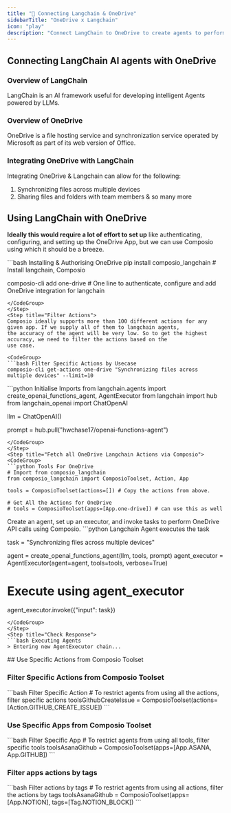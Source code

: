 ```yaml
---
title: "🚀 Connecting Langchain & OneDrive"
sidebarTitle: "OneDrive x Langchain"
icon: "play"
description: "Connect LangChain to OneDrive to create agents to perform tasks using natural language"
---
```


## Connecting LangChain AI agents with OneDrive

### Overview of LangChain

LangChain is an AI framework useful for developing intelligent Agents powered by LLMs.

### Overview of OneDrive

OneDrive is a file hosting service and synchronization service operated by Microsoft as part of its web version of Office.

### Integrating OneDrive with LangChain

Integrating OneDrive & Langchain can allow for the following:

1. Synchronizing files across multiple devices
2. Sharing files and folders with team members
& so many more

## Using LangChain with OneDrive

<Steps>
<Step title="Setting Up the Environment">

**Ideally this would require a lot of effort to set up** like authenticating, configuring, and setting up the OneDrive App, but we can use Composio using which it should be a breeze.

<CodeGroup>
```bash Installing & Authorising OneDrive
pip install composio_langchain # Install langchain, Composio 

composio-cli add one-drive # One line to authenticate, configure and add OneDrive integration for langchain
```
</CodeGroup>
</Step>
<Step title="Filter Actions">
Composio ideally supports more than 100 different actions for any given app. If we supply all of them to langchain agents, 
the accuracy of the agent will be very low. So to get the highest accuracy, we need to filter the actions based on the 
use case.

<CodeGroup>
```bash Filter Specific Actions by Usecase
composio-cli get-actions one-drive "Synchronizing files across multiple devices" --limit=10
```
</CodeGroup>

</Step>
<Step title="Import Base Packages">

<CodeGroup>
```python Initialise Imports
from langchain.agents import create_openai_functions_agent, AgentExecutor
from langchain import hub
from langchain_openai import ChatOpenAI


llm = ChatOpenAI()

prompt = hub.pull("hwchase17/openai-functions-agent")
```
</CodeGroup>
</Step>
<Step title="Fetch all OneDrive Langchain Actions via Composio">
<CodeGroup>
```python Tools For OneDrive
# Import from composio_langchain
from composio_langchain import ComposioToolset, Action, App

tools = ComposioToolset(actions=[]) # Copy the actions from above. 

# Get All the Actions for OneDrive
# tools = ComposioToolset(apps=[App.one-drive]) # can use this as well
```
</CodeGroup>
</Step>
<Step title="Execute the Agent">
Create an agent, set up an executor, and invoke tasks to perform OneDrive API calls using Composio. 
<CodeGroup>
```python Langchain Agent executes the task

task = "Synchronizing files across multiple devices"

agent = create_openai_functions_agent(llm, tools, prompt)
agent_executor = AgentExecutor(agent=agent, tools=tools, verbose=True)

# Execute using agent_executor
agent_executor.invoke({"input": task})
```
</CodeGroup>
</Step>
<Step title="Check Response">
```bash Executing Agents
> Entering new AgentExecutor chain...
```
</Step>
</Steps>
## Use Specific Actions from Composio Toolset

### Filter Specific Actions from Composio Toolset

<CodeGroup>
```bash Filter Specific Action
# To restrict agents from using all the actions, filter specific actions
toolsGithubCreateIssue = ComposioToolset(actions=[Action.GITHUB_CREATE_ISSUE])
```
</CodeGroup>

### Use Specific Apps from Composio Toolset
<CodeGroup>
```bash Filter Specific App
# To restrict agents from using all tools, filter specific tools
toolsAsanaGithub = ComposioToolset(apps=[App.ASANA, App.GITHUB])
```
</CodeGroup>

### Filter apps actions by tags 
<CodeGroup>
```bash Filter actions by tags
# To restrict agents from using all actions, filter the actions by tags
toolsAsanaGithub = ComposioToolset(apps=[App.NOTION], tags=[Tag.NOTION_BLOCK])
```
</CodeGroup>

